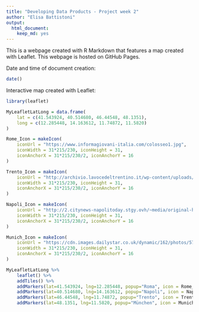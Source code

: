 ```yaml
---
title: "Developing Data Products - Project week 2"
author: "Elisa Battistoni"
output: 
  html_document: 
    keep_md: yes
---
```


This is a webpage created with R Markdown that features a map created with Leaflet.
This webpage is hosted on GitHub Pages.

Date and time of document creation:
```r
date()
```

Interactive map created with Leaflet:
```r
library(leaflet)

MyLeafletLatLong = data.frame(
    lat = c(41.543924, 40.514680, 46.44548, 48.1351),
    long = c(12.285448, 14.163612, 11.74872, 11.5820)
)

Rome_Icon = makeIcon(
    iconUrl = "https://www.informagiovani-italia.com/colosseo1.jpg",
    iconWidth = 31*215/230, iconHeight = 31,
    iconAnchorX = 31*215/230/2, iconAnchorY = 16
)

Trento_Icon = makeIcon(
    iconUrl = "http://archivio.lavocedeltrentino.it/wp-content/uploads/2016/07/orso-buno-con-cuccioli-900x450.jpg",
    iconWidth = 31*215/230, iconHeight = 31,
    iconAnchorX = 31*215/230/2, iconAnchorY = 16
)

Napoli_Icon = makeIcon(
    iconUrl = "http://2.citynews-napolitoday.stgy.ovh/~media/original-hi/59187489013853/pizza-14-13.jpg",
    iconWidth = 31*215/230, iconHeight = 31,
    iconAnchorX = 31*215/230/2, iconAnchorY = 16
)

Munich_Icon = makeIcon(
    iconUrl = "https://cdn.images.dailystar.co.uk/dynamic/162/photos/578000/620x/oktoberfest-549933.jpg",
    iconWidth = 31*215/230, iconHeight = 31,
    iconAnchorX = 31*215/230/2, iconAnchorY = 16
)

MyLeafletLatLong %>% 
    leaflet() %>%
    addTiles() %>%
    addMarkers(lat=41.543924, lng=12.285448, popup="Roma", icon = Rome_Icon) %>%
    addMarkers(lat=40.514680, lng=14.163612, popup="Napoli", icon = Napoli_Icon) %>%
    addMarkers(lat=46.44548, lng=11.74872, popup="Trento", icon = Trento_Icon) %>%
    addMarkers(lat=48.1351, lng=11.5820, popup="München", icon = Munich_Icon)

```


